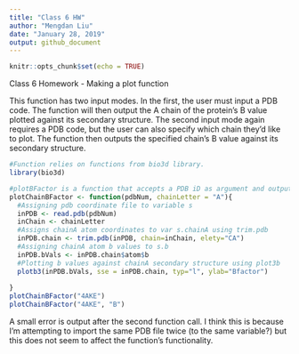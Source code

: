 ```yaml
---
title: "Class 6 HW"
author: "Mengdan Liu"
date: "January 28, 2019"
output: github_document
---
```


```r
knitr::opts_chunk$set(echo = TRUE)
```

Class 6 Homework - Making a plot function

  This function has two input modes. In the first, the user must input a PDB code. The function will then output the A chain of the protein's B value plotted against its secondary structure. The second input mode again requires a PDB code, but the user can also specify which chain they'd like to plot. The function then outputs the specified chain's B value against its secondary structure.
```r

#Function relies on functions from bio3d library.
library(bio3d)

#plotBFactor is a function that accepts a PDB iD as argument and outputs a graph of the corresponding protein's B-factor or the amount of wiggle atoms have in a structure(?)
plotChainBFactor <- function(pdbNum, chainLetter = "A"){
  #Assigning pdb coordinate file to variable s
  inPDB <- read.pdb(pdbNum)
  inChain <- chainLetter
  #Assigns chainA atom coordinates to var s.chainA using trim.pdb
  inPDB.chain <- trim.pdb(inPDB, chain=inChain, elety="CA")
  #Assigning chainA atom b values to s.b
  inPDB.bVals <- inPDB.chain$atom$b
  #Plotting b values against chainA secondary structure using plot3b
  plotb3(inPDB.bVals, sse = inPDB.chain, typ="l", ylab="Bfactor")
  
}
plotChainBFactor("4AKE")
plotChainBFactor("4AKE", "B")
```


A small error is output after the second function call. I think this is because I'm attempting to import the same PDB file twice (to the same variable?) but this does not seem to affect the function's functionality.